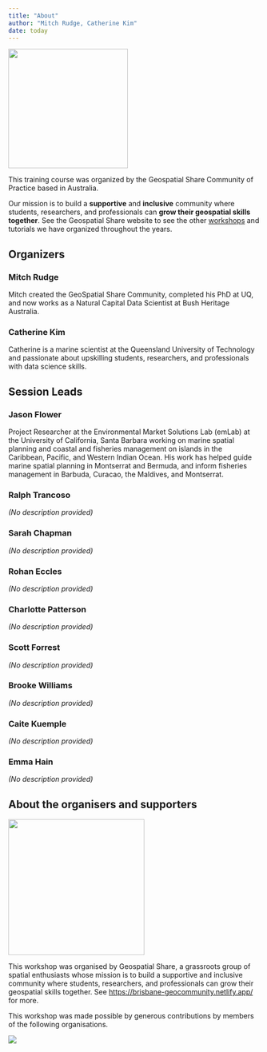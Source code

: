 ```yaml
---
title: "About"
author: "Mitch Rudge, Catherine Kim"
date: today
---
```


![](geospatial_share_logo.png){width="239"}

This training course was organized by the Geospatial Share Community of Practice based in Australia.

Our mission is to build a **supportive** and **inclusive** community where students, researchers, and professionals can **grow their geospatial skills together**. See the Geospatial Share website to see the other [workshops](https://brisbane-geocommunity.netlify.app/) and tutorials we have organized throughout the years.

## Organizers

### Mitch Rudge

Mitch created the GeoSpatial Share Community, completed his PhD at UQ, and now works as a Natural Capital Data Scientist at Bush Heritage Australia.

### Catherine Kim

Catherine is a marine scientist at the Queensland University of Technology and passionate about upskilling students, researchers, and professionals with data science skills.

## Session Leads

### Jason Flower

Project Researcher at the Environmental Market Solutions Lab (emLab) at the University of California, Santa Barbara working on marine spatial planning and coastal and fisheries management on islands in the Caribbean, Pacific, and Western Indian Ocean. His work has helped guide marine spatial planning in Montserrat and Bermuda, and inform fisheries management in Barbuda, Curacao, the Maldives, and Montserrat.

### Ralph Trancoso

*(No description provided)*

### Sarah Chapman

*(No description provided)*

### Rohan Eccles

*(No description provided)*

### Charlotte Patterson

*(No description provided)*

### Scott Forrest

*(No description provided)*

### Brooke Williams

*(No description provided)*

### Caite Kuemple

*(No description provided)*

### Emma Hain

*(No description provided)*

## About the organisers and supporters

![](geospatial_share_logo.png){width="272"}

This workshop was organised by Geospatial Share, a grassroots group of spatial enthusiasts whose mission is to build a supportive and inclusive community where students, researchers, and professionals can grow their geospatial skills together. See <https://brisbane-geocommunity.netlify.app/> for more.

This workshop was made possible by generous contributions by members of the following organisations.

![](banner.png)
